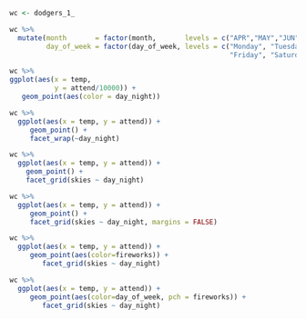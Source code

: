 ```r
wc <- dodgers_1_
```

```r
wc %>% 
  mutate(month       = factor(month,       levels = c("APR","MAY","JUN","JUL","AUG","SEP","OCT")),
         day_of_week = factor(day_of_week, levels = c("Monday", "Tuesday", "Wednesday", "Thursday",
                                                      "Friday", "Saturday", "Sunday")))


```

```r
wc %>% 
ggplot(aes(x = temp, 
           y = attend/10000)) +
   geom_point(aes(color = day_night))

```

```r
wc %>% 
  ggplot(aes(x = temp, y = attend)) +
     geom_point() + 
     facet_wrap(~day_night)

```

```r
wc %>% 
  ggplot(aes(x = temp, y = attend)) + 
    geom_point() + 
    facet_grid(skies ~ day_night)
```
```r
wc %>% 
  ggplot(aes(x = temp, y = attend)) + 
     geom_point() + 
     facet_grid(skies ~ day_night, margins = FALSE)
```

```r
wc %>% 
  ggplot(aes(x = temp, y = attend)) + 
     geom_point(aes(color=fireworks)) + 
        facet_grid(skies ~ day_night)

```

```r
wc %>% 
  ggplot(aes(x = temp, y = attend)) + 
     geom_point(aes(color=day_of_week, pch = fireworks)) + 
        facet_grid(skies ~ day_night)
```

